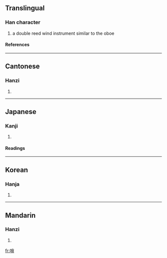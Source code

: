 {{see|唢}}

==Translingual==
===Han character===
{{Han char|rn=30|rad=口|as=10|sn=13|four=6908<sub>6</sub>|canj=口火月金 (RFBC)}}
# a double reed wind instrument similar to the oboe
====References====
{{Han ref|kx=0204.111|dkj=04138|dj=0426.280|hdz=10667.060|uh=55E9|ud=21993|bh=DCD4|bd=56532}}
----
==Cantonese==
===Hanzi===
{{yue-hanzi|jyut=|y=so2}}
# {{defn|Cantonese}}
----
==Japanese==
===Kanji===
{{ja-kanji|grade=|rs=口10}}
# {{defn|Japanese}} 
====Readings====
{{ja-readings|on=[[さ]] (sa)|kun=}}
----
==Korean==
===Hanja===
{{ko-hanja|hangeul=쇄|rv=swae|mr=swae}}
# {{defn|Korean}}
----
==Mandarin==
===Hanzi===
{{cmn-hanzi|sim=唢|pin=[[suǒ]] ([[suo3]])|wg=so<sup>3</sup>}}
# {{defn|Mandarin}}

[[fr:嗩]]